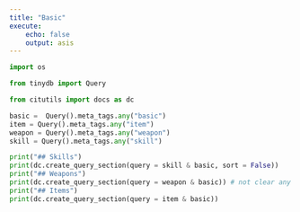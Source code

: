 ```yaml
---
title: "Basic"
execute:
    echo: false
    output: asis
---
```


```python
import os

from tinydb import Query

from citutils import docs as dc

basic =  Query().meta_tags.any("basic")
item = Query().meta_tags.any("item")
weapon = Query().meta_tags.any("weapon")
skill = Query().meta_tags.any("skill")

print("## Skills")
print(dc.create_query_section(query = skill & basic, sort = False))
print("## Weapons")
print(dc.create_query_section(query = weapon & basic)) # not clear any of it should be sorted??
print("## Items")
print(dc.create_query_section(query = item & basic))

```